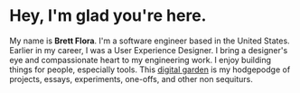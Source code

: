 
<Prose>

# Hey, I'm glad you're here.

My name is **Brett Flora**. I'm a software engineer based in the United
States. Earlier in my career, I was a User Experience Designer. I bring a designer's eye
and compassionate heart to my engineering work. I enjoy building things for people,
especially tools. This [digital garden](https://joelhooks.com/digital-garden)
is my hodgepodge of projects, essays, experiments, one-offs, and other non sequiturs.

</Prose>

<FeaturedProjects />
